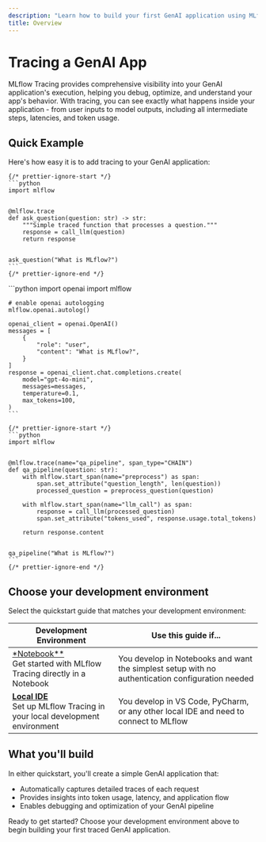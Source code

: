 ```yaml
---
description: "Learn how to build your first GenAI application using MLflow and Tracing."
title: Overview
---
```



# Tracing a GenAI App

MLflow Tracing provides comprehensive visibility into your GenAI application's execution,
helping you debug, optimize, and understand your app's behavior. With tracing, you can see
exactly what happens inside your application - from user inputs to model outputs, including
all intermediate steps, latencies, and token usage.

## Quick Example

Here's how easy it is to add tracing to your GenAI application:

<Tabs>
  <TabItem value="basic" label="Basic Setup">

    {/* prettier-ignore-start */}
    ```python
    import mlflow


    @mlflow.trace
    def ask_question(question: str) -> str:
        """Simple traced function that processes a question."""
        response = call_llm(question)
        return response


    ask_question("What is MLflow?")
    ```
    {/* prettier-ignore-end */}

  </TabItem>

  <TabItem value="autolog" label="Autologging Usage">
    ```python
    import openai
    import mlflow

    # enable openai autologging
    mlflow.openai.autolog()

    openai_client = openai.OpenAI()
    messages = [
        {
            "role": "user",
            "content": "What is MLflow?",
        }
    ]
    response = openai_client.chat.completions.create(
        model="gpt-4o-mini",
        messages=messages,
        temperature=0.1,
        max_tokens=100,
    )
    ```

  </TabItem>

  <TabItem value="advanced" label="Advanced Usage">

    {/* prettier-ignore-start */}
    ```python
    import mlflow


    @mlflow.trace(name="qa_pipeline", span_type="CHAIN")
    def qa_pipeline(question: str):
        with mlflow.start_span(name="preprocess") as span:
            span.set_attribute("question_length", len(question))
            processed_question = preprocess_question(question)

        with mlflow.start_span(name="llm_call") as span:
            response = call_llm(processed_question)
            span.set_attribute("tokens_used", response.usage.total_tokens)

        return response.content


    qa_pipeline("What is MLflow?")
    ```
    {/* prettier-ignore-end */}

  </TabItem>
</Tabs>

## Choose your development environment

Select the quickstart guide that matches your development environment:

| Development Environment                                                                         | Use this guide if...                                                                             |
| ----------------------------------------------------------------------------------------------- | ------------------------------------------------------------------------------------------------ |
| [\*Notebook\*\*](./tracing-notebook)<br/>Get started with MLflow Tracing directly in a Notebook | You develop in Notebooks and want the simplest setup with no authentication configuration needed |
| [**Local IDE**](./tracing-ide)<br/>Set up MLflow Tracing in your local development environment  | You develop in VS Code, PyCharm, or any other local IDE and need to connect to MLflow            |

## What you'll build

In either quickstart, you'll create a simple GenAI application that:

- Automatically captures detailed traces of each request
- Provides insights into token usage, latency, and application flow
- Enables debugging and optimization of your GenAI pipeline

Ready to get started? Choose your development environment above to begin building your first traced GenAI application.
